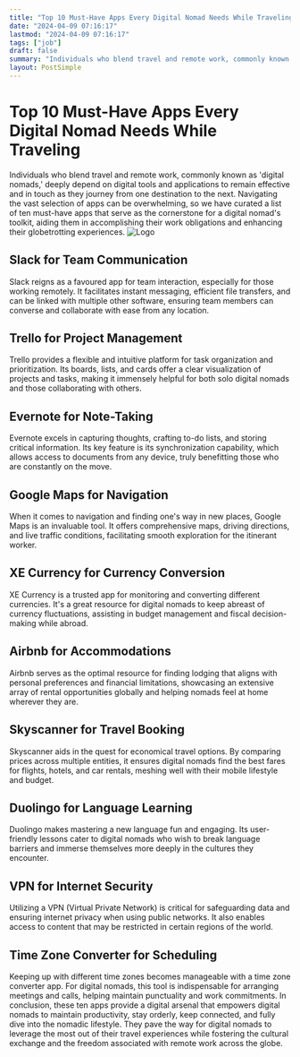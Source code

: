 ```yaml
---
title: "Top 10 Must-Have Apps Every Digital Nomad Needs While Traveling"
date: "2024-04-09 07:16:17"
lastmod: "2024-04-09 07:16:17"
tags: ["job"]
draft: false
summary: "Individuals who blend travel and remote work, commonly known as 'digital nomads,' deeply depend on digital tools and applications to remain effective and in touch as they journey from one destination to the next. Navigating the vast selection of apps can be overwhelming, so we have curated a list of ten must-have apps that serve as the cornerstone for a digital nomad's toolkit, aiding them in accomplishing their work obligations and enhancing their globetrotting experiences."
layout: PostSimple
---
```

# Top 10 Must-Have Apps Every Digital Nomad Needs While Traveling
Individuals who blend travel and remote work, commonly known as 'digital nomads,' deeply depend on digital tools and applications to remain effective and in touch as they journey from one destination to the next. Navigating the vast selection of apps can be overwhelming, so we have curated a list of ten must-have apps that serve as the cornerstone for a digital nomad's toolkit, aiding them in accomplishing their work obligations and enhancing their globetrotting experiences.
<img alt="Logo" class="lazyImg" data-src="https://cdn.seniorsselection.com/src_image/3681ded7a5dc0605d3e9011c93ccda20.webp" src="/statics/image/loading.webp"/>
## Slack for Team Communication
Slack reigns as a favoured app for team interaction, especially for those working remotely. It facilitates instant messaging, efficient file transfers, and can be linked with multiple other software, ensuring team members can converse and collaborate with ease from any location.
## Trello for Project Management
Trello provides a flexible and intuitive platform for task organization and prioritization. Its boards, lists, and cards offer a clear visualization of projects and tasks, making it immensely helpful for both solo digital nomads and those collaborating with others.
## Evernote for Note-Taking
Evernote excels in capturing thoughts, crafting to-do lists, and storing critical information. Its key feature is its synchronization capability, which allows access to documents from any device, truly benefitting those who are constantly on the move.
## Google Maps for Navigation
When it comes to navigation and finding one's way in new places, Google Maps is an invaluable tool. It offers comprehensive maps, driving directions, and live traffic conditions, facilitating smooth exploration for the itinerant worker.
## XE Currency for Currency Conversion
XE Currency is a trusted app for monitoring and converting different currencies. It's a great resource for digital nomads to keep abreast of currency fluctuations, assisting in budget management and fiscal decision-making while abroad.
## Airbnb for Accommodations
Airbnb serves as the optimal resource for finding lodging that aligns with personal preferences and financial limitations, showcasing an extensive array of rental opportunities globally and helping nomads feel at home wherever they are.
## Skyscanner for Travel Booking
Skyscanner aids in the quest for economical travel options. By comparing prices across multiple entities, it ensures digital nomads find the best fares for flights, hotels, and car rentals, meshing well with their mobile lifestyle and budget.
## Duolingo for Language Learning
Duolingo makes mastering a new language fun and engaging. Its user-friendly lessons cater to digital nomads who wish to break language barriers and immerse themselves more deeply in the cultures they encounter.
## VPN for Internet Security
Utilizing a VPN (Virtual Private Network) is critical for safeguarding data and ensuring internet privacy when using public networks. It also enables access to content that may be restricted in certain regions of the world.
## Time Zone Converter for Scheduling
Keeping up with different time zones becomes manageable with a time zone converter app. For digital nomads, this tool is indispensable for arranging meetings and calls, helping maintain punctuality and work commitments.
In conclusion, these ten apps provide a digital arsenal that empowers digital nomads to maintain productivity, stay orderly, keep connected, and fully dive into the nomadic lifestyle. They pave the way for digital nomads to leverage the most out of their travel experiences while fostering the cultural exchange and the freedom associated with remote work across the globe.
        